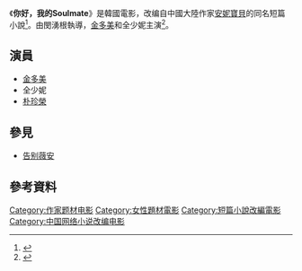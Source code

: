 {{電影資訊框
| 顏色     = 
| 片名     = 你好，我的Soulmate
| 電影原名 = 
| 圖像     = 
| 圖像大小 = 
| 圖像說明 = 
| 片名表記 = 
| 副標題   = 
| 導演     = 閔湧根
| 監製     = 
| 製片     = 
| 編劇     = 
| 劇本     = 
| 故事     = 
| 原著     = 
| 旁白     = 
| 主演     = {{Plainlist|
* [[金多美|金多美]]
* 全少妮
* 朴珍榮
}}
| 配樂     = 
| 主題曲   = 
| 片尾曲   = 
| 音效     =
| 攝影     = 
| 剪輯     = 
| 美術     = 
| 製片商  =
| 片長     = 
| 產地     = 
| 語言     = 
| 上映日期 = 
| 統籌     = 
| 策劃     = 
| 出品人   =
| 發行商   = 
| 發行日期 = 
| 預算     = 
| 票房     = 
| 中國大陸片名 = 
| 香港片名 = 
| 澳門片名 = 
| 臺灣片名 = 
| 新加坡片名 = 
| 馬來西亞片名 = 
| 官方網站 = 
}}
《'''你好，我的Soulmate'''》是韓國電影，改编自中國大陸作家[[安妮寶貝|安妮寶貝]]的同名短篇小說<ref>{{cite news|title=《七月與安生》翻拍韓版！ 2名女主角出爐…男主角傳是GOT7成員|publisher=ETtoday|url=https://star.ettoday.net/news/1750202|date=2020-07-01|author=劉宜庭|accessdate=2020-07-01|language=zh-hant|archive-date=2020-09-29|archive-url=https://web.archive.org/web/20200929045614/https://star.ettoday.net/news/1750202|dead-url=no}}</ref>。由閔湧根執導，[[金多美|金多美]]和全少妮主演<ref>{{cite news|title=韓版七月與安生　男主角敲定就是他|publisher=鏡週刊|url=https://www.mirrormedia.mg/story/20200629ent046/|date=2020-06-29|author=溫雅雯|accessdate=2020-07-02|language=zh-hant|archive-date=2020-07-02|archive-url=https://web.archive.org/web/20200702072115/https://www.mirrormedia.mg/story/20200629ent046/|dead-url=no}}</ref>。

== 演員 ==
* [[金多美|金多美]]
* 全少妮
* [[朴珍榮|朴珍榮]]

== 參見 ==
* [[告别薇安|告别薇安]]

==參考資料==
{{Reflist}}

[[Category:作家题材电影|Category:作家题材电影]]	
[[Category:女性題材電影|Category:女性題材電影]]
[[Category:短篇小說改編電影|Category:短篇小說改編電影]]
[[Category:中国网络小说改编电影|Category:中国网络小说改编电影]]